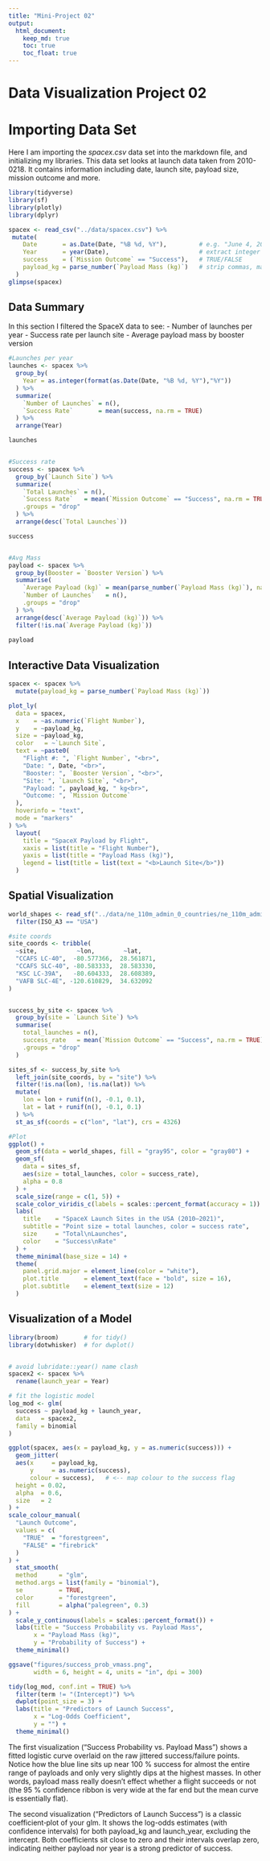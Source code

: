 ```yaml
---
title: "Mini-Project 02"
output: 
  html_document:
    keep_md: true
    toc: true
    toc_float: true
---
```


# Data Visualization Project 02

# Importing Data Set

Here I am importing the _spacex.csv_ data set into the markdown file, and initializing my libraries. This data set looks at launch data taken from 2010-0218. It contains information including date, launch site, payload size, mission outcome and more.
```r
library(tidyverse)
library(sf)
library(plotly)
library(dplyr)

spacex <- read_csv("../data/spacex.csv") %>%
 mutate(
    Date       = as.Date(Date, "%B %d, %Y"),         # e.g. "June 4, 2010"
    Year       = year(Date),                         # extract integer year
    success    = (`Mission Outcome` == "Success"),   # TRUE/FALSE
    payload_kg = parse_number(`Payload Mass (kg)`)   # strip commas, make numeric
  )
glimpse(spacex)
```

## Data Summary

In this section I filtered the SpaceX data to see:
- Number of launches per year
- Success rate per launch site
- Average payload mass by booster version

```r
#Launches per year
launches <- spacex %>%
  group_by(
    Year = as.integer(format(as.Date(Date, "%B %d, %Y"),"%Y"))
  ) %>%
  summarize(
    `Number of Launches` = n(),
    `Success Rate`       = mean(success, na.rm = TRUE)
  ) %>%
  arrange(Year)

launches


#Success rate
success <- spacex %>%
  group_by(`Launch Site`) %>%
  summarize(
    `Total Launches` = n(),
    `Success Rate`   = mean(`Mission Outcome` == "Success", na.rm = TRUE),
    .groups = "drop"
  ) %>%
  arrange(desc(`Total Launches`))

success


#Avg Mass
payload <- spacex %>%
  group_by(Booster = `Booster Version`) %>%
  summarise(
    `Average Payload (kg)` = mean(parse_number(`Payload Mass (kg)`), na.rm = TRUE),
    `Number of Launches`   = n(),
    .groups = "drop"
  ) %>%
  arrange(desc(`Average Payload (kg)`)) %>%
  filter(!is.na(`Average Payload (kg)`))
  
payload  
```

## Interactive Data Visualization

```r
spacex <- spacex %>% 
  mutate(payload_kg = parse_number(`Payload Mass (kg)`))

plot_ly(
  data = spacex,
  x    = ~as.numeric(`Flight Number`),
  y    = ~payload_kg,
  size = ~payload_kg,
  color   = ~`Launch Site`,
  text = ~paste0(
    "Flight #: ", `Flight Number`, "<br>",
    "Date: ", Date, "<br>",
    "Booster: ", `Booster Version`, "<br>",
    "Site: ", `Launch Site`, "<br>",
    "Payload: ", payload_kg, " kg<br>",
    "Outcome: ", `Mission Outcome`
  ),
  hoverinfo = "text",
  mode = "markers"
) %>%
  layout(
    title = "SpaceX Payload by Flight",
    xaxis = list(title = "Flight Number"),
    yaxis = list(title = "Payload Mass (kg)"),
    legend = list(title = list(text = "<b>Launch Site</b>"))
  )
```

## Spatial Visualization

```r

world_shapes <- read_sf("../data/ne_110m_admin_0_countries/ne_110m_admin_0_countries.shp", quiet = TRUE) %>% 
  filter(ISO_A3 == "USA")

#site coords
site_coords <- tribble(
  ~site,           ~lon,        ~lat,
  "CCAFS LC-40",  -80.577366,  28.561871,
  "CCAFS SLC-40", -80.583333,  28.583330,
  "KSC LC-39A",   -80.604333,  28.608389,
  "VAFB SLC-4E", -120.610829,  34.632092
)


success_by_site <- spacex %>%
  group_by(site = `Launch Site`) %>%
  summarise(
    total_launches = n(),
    success_rate   = mean(`Mission Outcome` == "Success", na.rm = TRUE),
    .groups = "drop"
  )

sites_sf <- success_by_site %>%
  left_join(site_coords, by = "site") %>%
  filter(!is.na(lon), !is.na(lat)) %>%
  mutate(
    lon = lon + runif(n(), -0.1, 0.1),
    lat = lat + runif(n(), -0.1, 0.1)
  ) %>%
  st_as_sf(coords = c("lon", "lat"), crs = 4326)

#Plot
ggplot() +
  geom_sf(data = world_shapes, fill = "gray95", color = "gray80") +
  geom_sf(
    data = sites_sf,
    aes(size = total_launches, color = success_rate),
    alpha = 0.8
  ) +
  scale_size(range = c(1, 5)) +
  scale_color_viridis_c(labels = scales::percent_format(accuracy = 1)) +
  labs(
    title    = "SpaceX Launch Sites in the USA (2010–2021)",
    subtitle = "Point size = total launches, color = success rate",
    size     = "Total\nLaunches",
    color    = "Success\nRate"
  ) +
  theme_minimal(base_size = 14) +
  theme(
    panel.grid.major = element_line(color = "white"),
    plot.title       = element_text(face = "bold", size = 16),
    plot.subtitle    = element_text(size = 12)
  )

```

## Visualization of a Model

```r
library(broom)       # for tidy()
library(dotwhisker)  # for dwplot()


# avoid lubridate::year() name clash
spacex2 <- spacex %>%
  rename(launch_year = Year)

# fit the logistic model
log_mod <- glm(
  success ~ payload_kg + launch_year,
  data   = spacex2,
  family = binomial
)

ggplot(spacex, aes(x = payload_kg, y = as.numeric(success))) +
  geom_jitter(
  aes(x     = payload_kg,
      y     = as.numeric(success),
      colour = success),   # <-- map colour to the success flag
  height = 0.02,
  alpha  = 0.6,
  size   = 2
) +
scale_colour_manual(
  "Launch Outcome",
  values = c(
    "TRUE"  = "forestgreen",
    "FALSE" = "firebrick"
  )
) +
  stat_smooth(
  method      = "glm",
  method.args = list(family = "binomial"),
  se          = TRUE,
  color       = "forestgreen",
  fill        = alpha("palegreen", 0.3)
) +
  scale_y_continuous(labels = scales::percent_format()) +
  labs(title = "Success Probability vs. Payload Mass",
       x = "Payload Mass (kg)",
       y = "Probability of Success") +
  theme_minimal()

ggsave("figures/success_prob_vmass.png",
       width = 6, height = 4, units = "in", dpi = 300)

tidy(log_mod, conf.int = TRUE) %>%
  filter(term != "(Intercept)") %>%
  dwplot(point_size = 3) +
  labs(title = "Predictors of Launch Success",
       x = "Log-Odds Coefficient",
       y = "") +
  theme_minimal()
```

The first visualization (“Success Probability vs. Payload Mass”) shows a fitted logistic curve overlaid on the raw jittered success/failure points. Notice how the blue line sits up near 100 % success for almost the entire range of payloads and only very slightly dips at the highest masses. In other words, payload mass really doesn’t effect whether a flight succeeds or not (the 95 % confidence ribbon is very wide at the far end but the mean curve is essentially flat).

The second visualization (“Predictors of Launch Success”) is a classic coefficient‐plot of your glm. It shows the log-odds estimates (with confidence intervals) for both payload_kg and launch_year, excluding the intercept. Both coefficients sit close to zero and their intervals overlap zero, indicating neither payload nor year is a strong predictor of success.